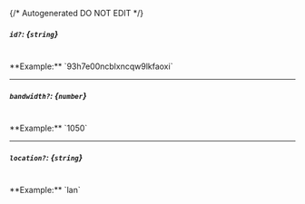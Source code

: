 {/* Autogenerated DO NOT EDIT  */}
##### `id?`: *{`string`}*
<br/>
**Example:** `93h7e00ncblxncqw9lkfaoxi`

---
##### `bandwidth?`: *{`number`}*
<br/>
**Example:** `1050`

---
##### `location?`: *{`string`}*
<br/>
**Example:** `lan`


